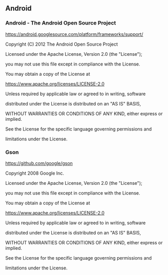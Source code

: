 ## Android

### Android - The Android Open Source Project

https://android.googlesource.com/platform/frameworks/support/

Copyright (C) 2012 The Android Open Source Project

Licensed under the Apache License, Version 2.0 (the "License");

you may not use this file except in compliance with the License.

You may obtain a copy of the License at

https://www.apache.org/licenses/LICENSE-2.0

Unless required by applicable law or agreed to in writing, software

distributed under the License is distributed on an "AS IS" BASIS,

WITHOUT WARRANTIES OR CONDITIONS OF ANY KIND, either express or implied.

See the License for the specific language governing permissions and

limitations under the License.

### Gson

https://github.com/google/gson

Copyright 2008 Google Inc.

Licensed under the Apache License, Version 2.0 (the "License");

you may not use this file except in compliance with the License.

You may obtain a copy of the License at

https://www.apache.org/licenses/LICENSE-2.0

Unless required by applicable law or agreed to in writing, software

distributed under the License is distributed on an "AS IS" BASIS,

WITHOUT WARRANTIES OR CONDITIONS OF ANY KIND, either express or implied.

See the License for the specific language governing permissions and

limitations under the License.